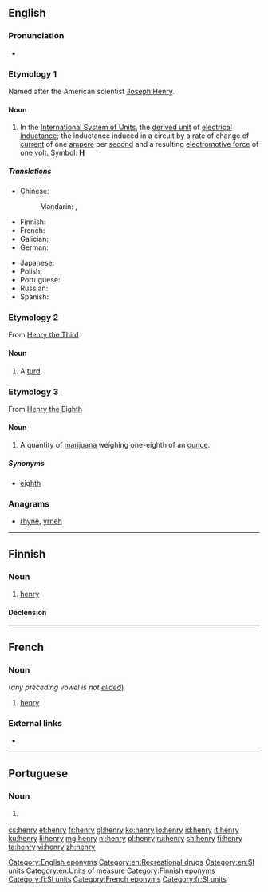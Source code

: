 {{also|Henry}}
==English==

===Pronunciation===
* {{audio|en-us-henry.ogg|Audio (US)|lang=en}}

===Etymology 1===
{{wikipedia|Henry (inductance)}}
Named after the American scientist [[w:Joseph Henry|Joseph Henry]].

====Noun====
{{en-noun|henries|henrys}}

# In the [[International System of Units]], the [[derived unit]] of [[electrical inductance]]; the inductance induced in a circuit by a rate of change of [[current]] of one [[ampere]] per [[second]] and a resulting [[electromotive force]] of one [[volt]]. Symbol: '''[[H]]'''

=====Translations=====
{{trans-top|SI unit for electrical inductance}}
* Chinese:
*: Mandarin: {{t+check|cmn|亨|tr=heng|sc=Hani}}, {{t+check|cmn|亨利|tr=hengli|sc=Hani}}
* Finnish: {{t+|fi|henry}}
* French: {{t+|fr|henry|m}}
* Galician: {{t+|gl|henry|m}}
* German: {{t+|de|Henry|n}}
{{trans-mid}}
* Japanese: {{t|ja|ヘンリー|sc=Jpan}}
* Polish: {{t+|pl|henr|m}}
* Portuguese: {{t|pt|henry|m}}
* Russian: {{t|ru|ге́нри}}
* Spanish: {{t+|es|henrio|m}}
{{trans-bottom}}

===Etymology 2===
From [[w:Henry III|Henry the Third]]

====Noun====
{{en-noun|henries}}

# {{context|British|slang|lang=en}} A [[turd]].

===Etymology 3===
From [[w:Henry VIII|Henry the Eighth]]

====Noun====
{{en-noun|henries}}

# {{context|British|slang|lang=en}} A quantity of [[marijuana]] weighing one-eighth of an [[ounce]].

=====Synonyms=====
* [[eighth]]

===Anagrams===
* [[rhyne#English|rhyne]], [[yrneh#English|yrneh]]

[[Category:English eponyms]]
[[Category:en:Recreational drugs]]
[[Category:en:SI units]]
[[Category:en:Units of measure]]

----

==Finnish==

===Noun===
{{fi-noun}}

# [[#English|henry]]

====Declension====
{{fi-decl-valo|henr|||y|ä}}

[[Category:Finnish eponyms]]
[[Category:fi:SI units]]

----

==French==

===Noun===
{{head|fr|noun|g=m}} (''any preceding vowel is not [[elide]]d'')

# [[#English|henry]]

===External links===
* {{R:TLFi}}

[[Category:French eponyms]]
[[Category:fr:SI units]]

----

==Portuguese==

===Noun===
{{pt-noun|m|s|pl2=henries}}

# {{l|en|henry}} {{gloss|SI unit for electrical inductance}}

{{catlangcode|pt|SI units}}

[[cs:henry]]
[[et:henry]]
[[fr:henry]]
[[gl:henry]]
[[ko:henry]]
[[io:henry]]
[[id:henry]]
[[it:henry]]
[[ku:henry]]
[[li:henry]]
[[mg:henry]]
[[nl:henry]]
[[pl:henry]]
[[ru:henry]]
[[sh:henry]]
[[fi:henry]]
[[ta:henry]]
[[vi:henry]]
[[zh:henry]]